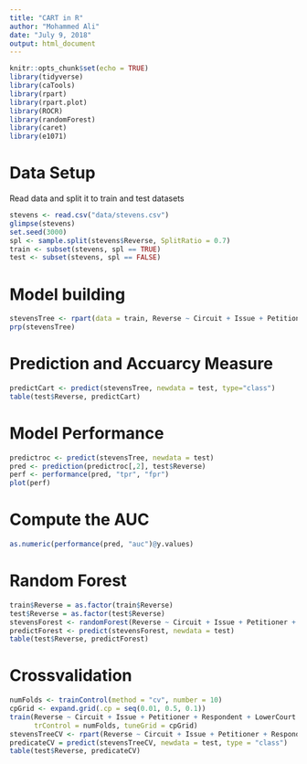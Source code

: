 ```yaml
---
title: "CART in R"
author: "Mohammed Ali"
date: "July 9, 2018"
output: html_document
---
```


```r
knitr::opts_chunk$set(echo = TRUE)
library(tidyverse)
library(caTools)
library(rpart)
library(rpart.plot)
library(ROCR)
library(randomForest)
library(caret)
library(e1071)
```

# Data Setup
Read data and split it to train and test datasets
```r
stevens <- read.csv("data/stevens.csv")
glimpse(stevens)
set.seed(3000)
spl <- sample.split(stevens$Reverse, SplitRatio = 0.7)
train <- subset(stevens, spl == TRUE)
test <- subset(stevens, spl == FALSE)
```

# Model building

```r
stevensTree <- rpart(data = train, Reverse ~ Circuit + Issue + Petitioner + Respondent + LowerCourt + Unconst, minbucket = 5, method = "class")
prp(stevensTree)
```

# Prediction and Accuarcy Measure
```r
predictCart <- predict(stevensTree, newdata = test, type="class")
table(test$Reverse, predictCart)
```

# Model Performance
```r
predictroc <- predict(stevensTree, newdata = test)
pred <- prediction(predictroc[,2], test$Reverse)
perf <- performance(pred, "tpr", "fpr")
plot(perf)
```

# Compute the AUC
```r
as.numeric(performance(pred, "auc")@y.values)
```

# Random Forest
```r
train$Reverse = as.factor(train$Reverse)
test$Reverse = as.factor(test$Reverse)
stevensForest <- randomForest(Reverse ~ Circuit + Issue + Petitioner + Respondent + LowerCourt + Unconst, data = train, nodesize = 25, ntree = 200)
predictForest <- predict(stevensForest, newdata = test)
table(test$Reverse, predictForest)
```

# Crossvalidation

```r
numFolds <- trainControl(method = "cv", number = 10)
cpGrid <- expand.grid(.cp = seq(0.01, 0.5, 0.1))
train(Reverse ~ Circuit + Issue + Petitioner + Respondent + LowerCourt + Unconst, data = train, method = "rpart",
      trControl = numFolds, tuneGrid = cpGrid)
stevensTreeCV <- rpart(Reverse ~ Circuit + Issue + Petitioner + Respondent + LowerCourt + Unconst, data = train, method = "class", cp = 0.11)
predicateCV = predict(stevensTreeCV, newdata = test, type = "class")
table(test$Reverse, predicateCV)

```

